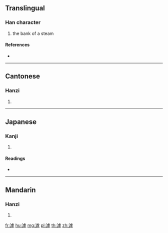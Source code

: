 {{character info/new}}
==Translingual==

===Han character===
{{Han char|rn=85|rad=水|as=11|sn=14|four=31149|canj=EYPD|ids=⿰氵虖}}

# the bank of a steam

====References====
* {{Han ref|kx=0644.110|dkj=18092|dj=1051.210|hdz=31721.040|uh=6EF9|ud=28409|bh=E2A3|bd=58019}}

----

==Cantonese==

===Hanzi===
{{yue-hanzi|jyut=|y=fu1}}

# {{defn|lang=yue|sort=水11}}

----

==Japanese==

===Kanji===
{{ja-kanji|grade=|rs=水11}}

# {{defn|lang=ja|sort=水11}}

====Readings====
* {{ja-readings|on=[[こ]] (ko), [[く]] (ku)|kun=}}

----

==Mandarin==

===Hanzi===
{{cmn-hanzi|pin=[[hū]] ([[hu1]]), [[hǔ]] ([[hu3]])|wg=hu<sup>1</sup>, hu<sup>3</sup>}}

# {{defn|lang=cmn|sort=水11}}

[[fr:滹]]
[[hu:滹]]
[[mg:滹]]
[[pl:滹]]
[[th:滹]]
[[zh:滹]]
